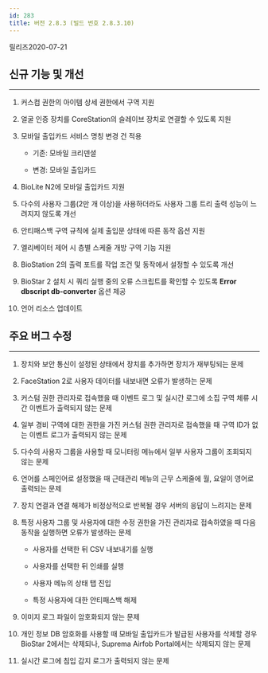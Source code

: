 ```yaml
---
id: 283
title: 버전 2.8.3 (빌드 번호 2.8.3.10)
---
```


릴리즈<Separator/>2020-07-21

## 신규 기능 및 개선

---

1. 커스컴 권한의 아이템 상세 권한에서 구역 지원

1. 얼굴 인증 장치를 CoreStation의 슬레이브 장치로 연결할 수 있도록 지원

1. 모바일 출입카드 서비스 명칭 변경 건 적용

    * 기존: 모바일 크리덴셜

    * 변경: 모바일 출입카드
  
1. BioLite N2에 모바일 출입카드 지원

1. 다수의 사용자 그룹(2만 개 이상)을 사용하더라도 사용자 그룹 트리 출력 성능이 느려지지 않도록 개선

1. 안티패스백 구역 규칙에 실제 출입문 상태에 따른 동작 옵션 지원
  
1. 엘리베이터 제어 시 층별 스케줄 개방 구역 기능 지원

1. BioStation 2의 출력 포트를 작업 조건 및 동작에서 설정할 수 있도록 개선

1. BioStar 2 설치 시 쿼리 실행 중의 오류 스크립트를 확인할 수 있도록  **Error dbscript db-converter** 옵션 제공

1. 언어 리소스 업데이트
  
## 주요 버그 수정

---

1. 장치와 보안 통신이 설정된 상태에서 장치를 추가하면 장치가 재부팅되는 문제

1. FaceStation 2로 사용자 데이터를 내보내면 오류가 발생하는 문제

1. 커스텀 권한 관리자로 접속했을 때 이벤트 로그 및 실시간 로그에 소집 구역 체류 시간 이벤트가 출력되지 않는 문제

1. 일부 경비 구역에 대한 권한을 가진 커스텀 권한 관리자로 접속했을 때 구역 ID가 없는 이벤트 로그가 출력되지 않는 문제

1. 다수의 사용자 그룹을 사용할 때 모니터링 메뉴에서 일부 사용자 그룹이 조회되지 않는 문제

1. 언어를 스페인어로 설정했을 때 근태관리 메뉴의 근무 스케줄에 월, 요일이 영어로 출력되는 문제

1. 장치 연결과 연결 해제가 비정상적으로 반복될 경우 서버의 응답이 느려지는 문제

1. 특정 사용자 그룹 및 사용자에 대한 수정 권한을 가진 관리자로 접속하였을 때 다음 동작을 실행하면 오류가 발생하는 문제

    * 사용자를 선택한 뒤 CSV 내보내기를 실행

    * 사용자를 선택한 뒤 인쇄를 실행

    * 사용자 메뉴의 상태 탭 진입

    * 특정 사용자에 대한 안티패스백 해제

1. 이미지 로그 파일이 암호화되지 않는 문제

1. 개인 정보 DB 암호화를 사용할 때 모바일 출입카드가 발급된 사용자를 삭제할 경우 BioStar 2에서는 삭제되나, Suprema Airfob Portal에서는 삭제되지 않는 문제

1. 실시간 로그에 침입 감지 로그가 출력되지 않는 문제